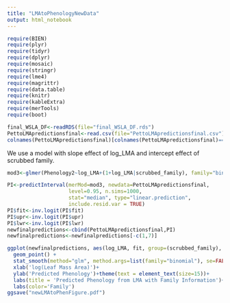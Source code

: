 ```yaml
---
title: "LMAtoPhenologyNewData"
output: html_notebook
---
```


```r
require(BIEN)
require(plyr)
require(tidyr) 
require(dplyr)
require(mosaic)
require(stringr)
require(lme4)
require(magrittr)
require(data.table)
require(knitr)
require(kableExtra)
require(merTools)
require(boot)
```

```r
final_WSLA_DF<-readRDS(file="final_WSLA_DF.rds")
PettoLMApredictionsfinal<-read.csv(file="PettoLMApredictionsfinal.csv")
colnames(PettoLMApredictionsfinal)[colnames(PettoLMApredictionsfinal)=="fit"]<- "log_LMA"

```

We use a model with slope effect of log_LMA and intercept effect of scrubbed family. 
```r
mod3<-glmer(Phenology2~log_LMA+(1+log_LMA|scrubbed_family), family="binomial", data=final_WSLA_DF)

```

```r
PI<-predictInterval(merMod=mod3, newdata=PettoLMApredictionsfinal, 
                    level=0.95, n.sims=1000,
                    stat="median", type="linear.prediction",
                    include.resid.var = TRUE)
PI$fit<-inv.logit(PI$fit) 
PI$upr<-inv.logit(PI$upr)
PI$lwr<-inv.logit(PI$lwr)
newfinalpredictions<-cbind(PettoLMApredictionsfinal,PI)
newfinalpredictions<-newfinalpredictions[-c(1,7)]

ggplot(newfinalpredictions, aes(log_LMA, fit, group=(scrubbed_family), color=scrubbed_family)) + 
  geom_point() + 
  stat_smooth(method="glm", method.args=list(family="binomial"), se=FALSE)+
  xlab('log(Leaf Mass Area)')+
  ylab('Predicted Phenology')+theme(text = element_text(size=15))+
  labs(title = 'Predicted Phenology from LMA with Family Information')+
  labs(color='Family')
ggsave("newLMAtoPhenFigure.pdf")
```